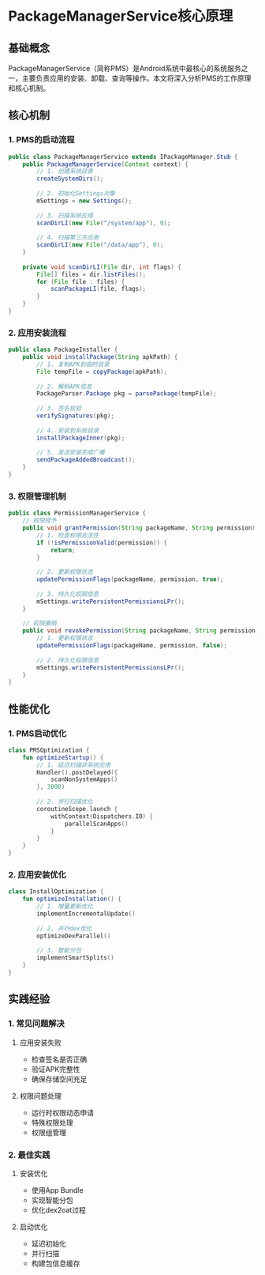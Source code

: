 # PackageManagerService核心原理

## 基础概念

PackageManagerService（简称PMS）是Android系统中最核心的系统服务之一，主要负责应用的安装、卸载、查询等操作。本文将深入分析PMS的工作原理和核心机制。

## 核心机制

### 1. PMS的启动流程

```java
public class PackageManagerService extends IPackageManager.Stub {
    public PackageManagerService(Context context) {
        // 1. 创建系统目录
        createSystemDirs();
        
        // 2. 初始化Settings对象
        mSettings = new Settings();
        
        // 3. 扫描系统应用
        scanDirLI(new File("/system/app"), 0);
        
        // 4. 扫描第三方应用
        scanDirLI(new File("/data/app"), 0);
    }
    
    private void scanDirLI(File dir, int flags) {
        File[] files = dir.listFiles();
        for (File file : files) {
            scanPackageLI(file, flags);
        }
    }
}
```

### 2. 应用安装流程

```java
public class PackageInstaller {
    public void installPackage(String apkPath) {
        // 1. 复制APK到临时目录
        File tempFile = copyPackage(apkPath);
        
        // 2. 解析APK信息
        PackageParser.Package pkg = parsePackage(tempFile);
        
        // 3. 签名校验
        verifySignatures(pkg);
        
        // 4. 安装到系统目录
        installPackageInner(pkg);
        
        // 5. 发送安装完成广播
        sendPackageAddedBroadcast();
    }
}
```

### 3. 权限管理机制

```java
public class PermissionManagerService {
    // 权限授予
    public void grantPermission(String packageName, String permission) {
        // 1. 检查权限合法性
        if (!isPermissionValid(permission)) {
            return;
        }
        
        // 2. 更新权限状态
        updatePermissionFlags(packageName, permission, true);
        
        // 3. 持久化权限信息
        mSettings.writePersistentPermissionsLPr();
    }
    
    // 权限撤销
    public void revokePermission(String packageName, String permission) {
        // 1. 更新权限状态
        updatePermissionFlags(packageName, permission, false);
        
        // 2. 持久化权限信息
        mSettings.writePersistentPermissionsLPr();
    }
}
```

## 性能优化

### 1. PMS启动优化

```kotlin
class PMSOptimization {
    fun optimizeStartup() {
        // 1. 延迟扫描非系统应用
        Handler().postDelayed({
            scanNonSystemApps()
        }, 3000)
        
        // 2. 并行扫描优化
        coroutineScope.launch {
            withContext(Dispatchers.IO) {
                parallelScanApps()
            }
        }
    }
}
```

### 2. 应用安装优化

```kotlin
class InstallOptimization {
    fun optimizeInstallation() {
        // 1. 增量更新优化
        implementIncrementalUpdate()
        
        // 2. 并行dex优化
        optimizeDexParallel()
        
        // 3. 智能分包
        implementSmartSplits()
    }
}
```

## 实践经验

### 1. 常见问题解决

1. 应用安装失败
   - 检查签名是否正确
   - 验证APK完整性
   - 确保存储空间充足

2. 权限问题处理
   - 运行时权限动态申请
   - 特殊权限处理
   - 权限组管理

### 2. 最佳实践

1. 安装优化
   - 使用App Bundle
   - 实现智能分包
   - 优化dex2oat过程

2. 启动优化
   - 延迟初始化
   - 并行扫描
   - 构建包信息缓存